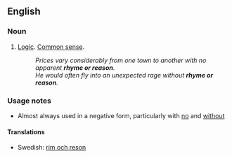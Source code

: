 ==English==
 
===Noun===
{{en-noun|sg=[[rhyme]] [[or]] [[reason]]|-}}

# [[logic|Logic]]. [[common sense|Common sense]].
#: ''Prices vary considerably from one town to another with no apparent '''rhyme or reason'''.''
#: ''He would often fly into an unexpected rage without '''rhyme or reason'''.''

===Usage notes===
* Almost always used in a negative form, particularly with [[no]] and [[without]]

====Translations====
*Swedish: [[rim och reson]]